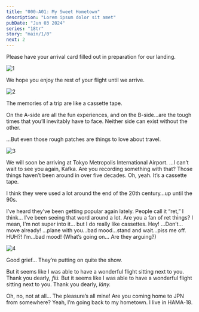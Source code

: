 ```yaml
---
title: "000-A01: My Sweet Hometown"
description: "Lorem ipsum dolor sit amet"
pubDate: "Jun 03 2024"
series: "18tr"
story: "main/1/0"
next: 2
---
```



<Location name="Plane"/>

<Box type="radio">
Please have your arrival card filled out in preparation for our landing.
</Box>

![1](1.png)

<Box type="radio">
We hope you enjoy the rest of your flight until we arrive.
</Box>

![2](2.png)

<Narration>
The memories of a trip are like a cassette tape.

On the A-side are all the fun experiences, and on the B-side…are the tough times that you’ll inevitably have to face. Neither side can exist without the other.

…But even those rough patches are things to love about travel.
</Narration>

![3](3.png)

<Box type="radio">
We will soon be arriving at Tokyo Metropolis International Airport.
</Box>

<Bubble character="MC">
…I can’t wait to see you again, Kafka.
</Bubble>

<Bubble character="Kuguri" name="Seatmate">
Are you recording something with that? Those things haven’t been around in over five decades.
</Bubble>

<Bubble character="MC">
Oh, yeah. It’s a cassette tape.

I think they were used a lot around the end of the 20th century…up until the 90s.
</Bubble>

<Bubble character="Kuguri" name="Seatmate">
I’ve heard they’ve been getting popular again lately. People call it “ret,” I think… I’ve been seeing that word around a lot. Are you a fan of ret things?
</Bubble>

<Bubble character="MC">
I mean, I'm not super into it… but I do really like cassettes.
</Bubble>

<Bubble character="Renga" unknown>
Hey! …Don’t…move already!
</Bubble>

<Bubble character="Liguang" unknown>
…plane with you…bad mood…stand and wait…piss me off.
</Bubble>

<Bubble character="Renga" unknown>
HUH?! I’m…bad mood!
</Bubble>

<Bubble character="MC">
(What’s going on… Are they arguing?)
</Bubble>

![4](4.png)

<Bubble character="Kuguri" name="Seatmate">
Good grief… They’re putting on quite the show.

<Diff g="m">But it seems like I was able to have a wonderful flight sitting next to you. Thank you dearly, _fiú._</Diff>
<Diff g="f">But it seems like I was able to have a wonderful flight sitting next to you. Thank you dearly, _lány._</Diff>
</Bubble>

<Bubble character="MC">
Oh, no, not at all… The pleasure’s all mine!
</Bubble>

<Bubble character="Kuguri" name="Seatmate">
Are you coming home to JPN from somewhere?
</Bubble>

<Bubble character="MC">
Yeah, I’m going back to my hometown. I live in HAMA-18.
</Bubble>
